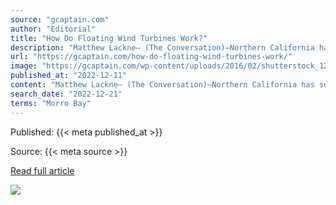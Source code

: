 ```yaml
---
source: "gcaptain.com"
author: "Editorial"
title: "How Do Floating Wind Turbines Work?"
description: "Matthew Lackne– (The Conversation)–Northern California has some of the strongest offshore winds in the U.S., with immense potential to produce clean energy. But it also has a problem. Its continental shelf..."
url: "https://gcaptain.com/how-do-floating-wind-turbines-work/"
image: "https://gcaptain.com/wp-content/uploads/2016/02/shutterstock_124325440.jpg"
published_at: "2022-12-11"
content: "Matthew Lackne– (The Conversation)–Northern California has some of the strongest offshore winds in the U.S., with immense potential to produce clean energy. But it also has a problem. Its continental… [+6089 chars]"
search_date: "2022-12-21"
terms: "Morro Bay"
---
```



Published: {{< meta published_at >}}


Source: {{< meta source >}}


[Read full article]({{< meta url >}})



![](`r rmarkdown::metadata$image[1]`)
